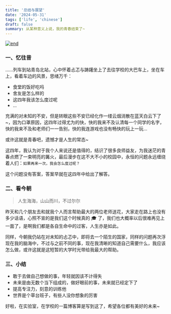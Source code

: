```yaml
---
title: '总结与展望'
date: '2024-05-31'
tags: ['life', 'chinese']
draft: false
summary: 从某种意义上说，我的青春结束了~
---
```


[![end](https://cdn.jsdelivr.net/gh/huccct/picx-images-hosting@master/WechatIMG249.wie9m2rm5.webp)](https://cdn.jsdelivr.net/gh/huccct/picx-images-hosting@master/WechatIMG249.wie9m2rm5.webp)

### 一、忆往昔

......列车到站青岛北站，心中怀着忐忑与踌躇坐上了去往学校的大巴车上，坐在车上，看着车边的风景，思绪万千：

- 食堂的饭好吃吗
- 舍友是怎么样的
- 这四年我该怎么度过呢
- ...

充满的对未知的不安，但是转眼这些不安已经化作一缕云烟消散在蓝天白云下了~，因为口罩原因，这四年过得尤为的快，快的我来不及认清每一个同学的名字，快的我来不及和老师们一一告别，快的我连游戏也没有畅快的玩上一玩...

或许这就是青春吧，遗憾才是人生的常态~

这四年，我认为对于我个人来说还是值得的，结识了很多良师益友，为我迷茫的青春点燃了一束明亮的篝火，最后漫步在这不大不小的校园中，永恒的问题永远缠绕着人们：`如果再来一次，我会怎么度过呢？`

这个问题没有答案，答案早就在这四年中给出了解答。

### 二、看今朝

> 人生海海，山山而川，不过尔尔

昨天和几个朋友去和就我个人而言帮助最大的两位老师送花，大家走在路上也没有多少话语，心照不宣的是我们这个时候真的 🎓 了，我们也大概率以后很难再见上一面了，是啊我们都是各自生命中的过客，人生亦是如此。

同样，今朝我仍站在对未知的忐忑中，即将去一个陌生的国家，同样的问题再次浮现在我的脑海中，不过与之前不同的事，现在我清晰的知道自己需要什么，我应该怎么做，或许这就是这短暂的大学时光带给我最大的帮助。

### 三、小结

- 敢于去做自己想做的事，年轻就因该不计得失
- 未来是由无数个当下组成的，做好眼前的事，未来就已经定下了
- 提高专注力，刻意的训练他
- 世界是个草台班子，有些人没你想象的厉害

好啦，在实验室，在学校的一篇博客算是写到这了，希望各位都有美好的未来~
